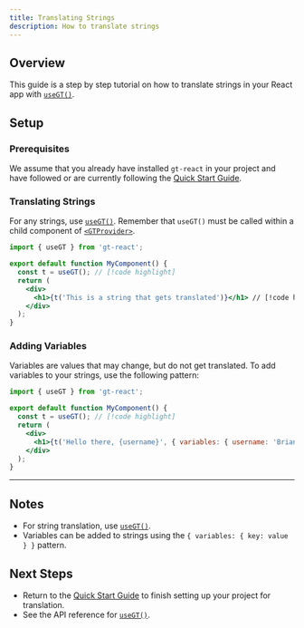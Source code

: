 ```yaml
---
title: Translating Strings
description: How to translate strings
---
```


## Overview

This guide is a step by step tutorial on how to translate strings in your React app
with [`useGT()`](/docs/react/api/strings/useGT).


## Setup

### Prerequisites

We assume that you already have installed `gt-react` in your project and have followed or are currently following the [Quick Start Guide](/docs/react/tutorials/quickstart).


### Translating Strings
For any strings, use [`useGT()`](/docs/react/api/strings/useGT).
Remember that `useGT()` must be called within a child component of [`<GTProvider>`](/docs/react/api/components/gtprovider).

```jsx title="src/components/MyComponent.jsx" copy
import { useGT } from 'gt-react';

export default function MyComponent() {
  const t = useGT(); // [!code highlight]
  return (
    <div>
      <h1>{t('This is a string that gets translated')}</h1> // [!code highlight]
    </div>
  );
}
```

### Adding Variables
Variables are values that may change, but do not get translated.
To add variables to your strings, use the following pattern:

```jsx title="MyComponent.jsx" copy
import { useGT } from 'gt-react';

export default function MyComponent() {
  const t = useGT(); // [!code highlight]
  return (
    <div>
      <h1>{t('Hello there, {username}', { variables: { username: 'Brian123' }})}</h1> // [!code highlight]
    </div>
  );
}
```

---

## Notes
 * For string translation, use [`useGT()`](/docs/react/api/strings/useGT).
 * Variables can be added to strings using the `{ variables: { key: value } }` pattern.

## Next Steps
 * Return to the [Quick Start Guide](/docs/react/tutorials/quickstart) to finish setting up your project for translation.
 * See the API reference for [`useGT()`](/docs/next/react/strings/useGT).